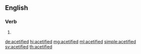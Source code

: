 ==English==

===Verb===
{{head|en|verb form}}

# {{en-past of|acetify}}

[[de:acetified]]
[[hi:acetified]]
[[mg:acetified]]
[[ml:acetified]]
[[simple:acetified]]
[[sv:acetified]]
[[th:acetified]]